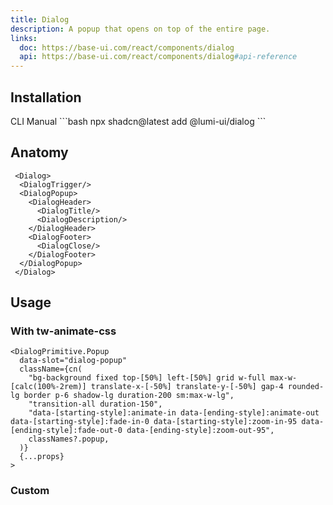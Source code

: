 ```yaml
---
title: Dialog
description: A popup that opens on top of the entire page.
links:
  doc: https://base-ui.com/react/components/dialog
  api: https://base-ui.com/react/components/dialog#api-reference
---
```


<ComponentPreview name="dialog-demo" />

## Installation

<CodeTabs>
  <TabsList>
    <TabsTrigger value="cli">CLI</TabsTrigger>
    <TabsTrigger value="manual">Manual</TabsTrigger>
  </TabsList>

  <TabsContent value="cli">
    ```bash
    npx shadcn@latest add @lumi-ui/dialog
    ```
  </TabsContent>

  <TabsContent value="manual">
    <Steps>
      <Step title="Copy and paste the following code into your project.">
        <ComponentSourceCode name="dialog" title="dialog.tsx" collapsible/>
      </Step>
    </Steps>
  </TabsContent>
</CodeTabs>


## Anatomy

```tsx
 <Dialog>
  <DialogTrigger/> 
  <DialogPopup>
    <DialogHeader>
      <DialogTitle/>
      <DialogDescription/>
    </DialogHeader>
    <DialogFooter>
      <DialogClose/>
    </DialogFooter>
  </DialogPopup>
 </Dialog>
```

## Usage

### With tw-animate-css

```tsx title="dialog.tsx" {6}
<DialogPrimitive.Popup
  data-slot="dialog-popup"
  className={cn(
    "bg-background fixed top-[50%] left-[50%] grid w-full max-w-[calc(100%-2rem)] translate-x-[-50%] translate-y-[-50%] gap-4 rounded-lg border p-6 shadow-lg duration-200 sm:max-w-lg",
    "transition-all duration-150",
    "data-[starting-style]:animate-in data-[ending-style]:animate-out data-[starting-style]:fade-in-0 data-[starting-style]:zoom-in-95 data-[ending-style]:fade-out-0 data-[ending-style]:zoom-out-95",
    classNames?.popup,
  )}
  {...props}
>
```

### Custom
<ComponentPreview name="dialog-custom" />
